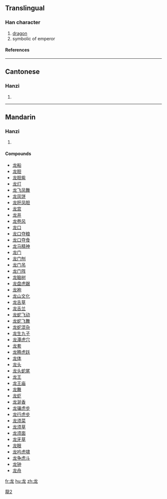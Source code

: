 {{see|龍}}<!-- may be replaced by zh-forms -->

==Translingual==
===Han character===
{{Han char|rn=212|rad=龙|as=00|sn=5|four=|canj=戈大心 (IKP)}}
# [[dragon]]
# symbolic of emperor
====References====
{{Han ref|kx=1537.251|hdz=74804.010|uh=9F99|ud=40857}}
----
==Cantonese==
===Hanzi===
{{yue-hanzi|jyut=|y=lung4}}
# {{defn|Cantonese}}
----
==Mandarin==
===Hanzi===
{{cmn-hanzi|tra=龍|pin=[[lóng]] ([[long2]])|wg=lung<sup>2</sup>}}
# {{defn|Mandarin}}

====Compounds====
*[[龙船]]
*[[龙胆]]
*[[龙胆紫]]
*[[龙灯]]
*[[龙飞凤舞]]
*[[龙凤饼]]
*[[龙肝凤胆]]
*[[龙宫]]
*[[龙井]]
*[[龙卷风]]
*[[龙口]]
*[[龙口夺粮]]
*[[龙口夺食]]
*[[龙马精神]]
*[[龙门]]
*[[龙门刨]]
*[[龙门吊]]
*[[龙门阵]]
*[[龙脑树]]
*[[龙盘虎踞]]
*[[龙袍]]
*[[龙山文化]]
*[[龙舌草]]
*[[龙舌兰]]
*[[龙蛇飞动]]
*[[龙蛇飞舞]]
*[[龙蛇混杂]]
*[[龙生九子]]
*[[龙潭虎穴]]
*[[龙套]]
*[[龙腾虎跃]]
*[[龙体]]
*[[龙头]]
*[[龙头蛇尾]]
*[[龙王]]
*[[龙王庙]]
*[[龙舞]]
*[[龙虾]]
*[[龙涎香]]
*[[龙骧虎步]]
*[[龙行虎步]]
*[[龙须菜]]
*[[龙须草]]
*[[龙须面]]
*[[龙牙草]]
*[[龙眼]]
*[[龙吟虎啸]]
*[[龙争虎斗]]
*[[龙钟]]
*[[龙舟]]







[[fr:龙]]
[[hu:龙]]
[[zh:龙]]

[[Category:CJKV characters simplified differently in Japan and China|龍2]]